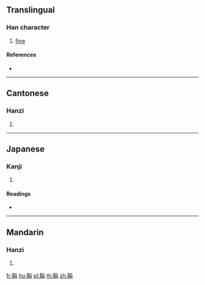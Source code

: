 {{character info/new}}
==Translingual==

===Han character===
{{Han char|rn=177|rad=革|as=07|sn=16|four=46527|canj=TJRB,XTJRB}}

# [[fine]]

====References====
* {{Han ref|kx=1388.130|dkj=42851|dj=1902.340|hdz=74336.100|uh=9799|ud=38809|bh=EC54|bd=60500}}

----

==Cantonese==

===Hanzi===
{{yue-hanzi|jyut=|y=gyun1}}

# {{defn|lang=yue|sort=革07}}

----

==Japanese==

===Kanji===
{{ja-kanji|grade=|rs=革07}}

# {{defn|lang=ja|sort=革07}}

====Readings====
* {{ja-readings|on=[[けん]] (ken), [[げん]] (gen)|kun=}}

----

==Mandarin==

===Hanzi===
{{cmn-hanzi|pin=[[juān]] ([[juan1]]), [[xuàn]] ([[xuan4]])|wg=chüan<sup>1</sup>, hsüan<sup>4</sup>}}

# {{defn|lang=cmn|sort=革07}}

[[fr:鞙]]
[[hu:鞙]]
[[pl:鞙]]
[[th:鞙]]
[[zh:鞙]]